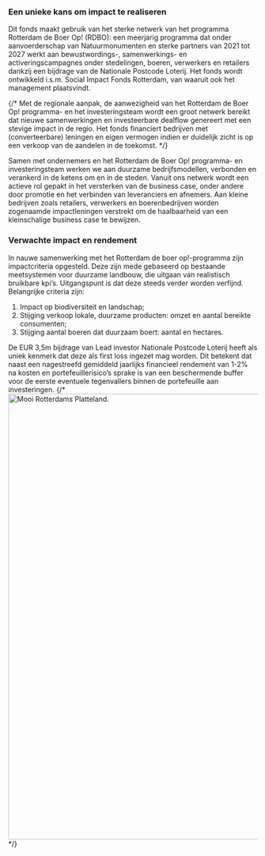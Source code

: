 ---
---


### Een unieke kans om impact te realiseren

Dit fonds maakt gebruik van het sterke netwerk van het programma Rotterdam de Boer Op! (RDBO): een meerjarig programma dat onder aanvoerderschap van Natuurmonumenten en sterke partners van 2021 tot 2027 werkt aan bewustwordings-, samenwerkings- en activeringscampagnes onder stedelingen, boeren, verwerkers en retailers dankzij een bijdrage van de Nationale Postcode Loterij. Het fonds wordt ontwikkeld i.s.m. Social Impact Fonds Rotterdam, van waaruit ook het management plaatsvindt.

{/* Met de regionale aanpak, de aanwezigheid van het Rotterdam de Boer Op! programma- en het investeringsteam wordt een groot netwerk bereikt dat nieuwe samenwerkingen en investeerbare dealflow genereert met een stevige impact in de regio. Het fonds financiert bedrijven met (converteerbare) leningen en eigen vermogen indien er duidelijk zicht is op een verkoop van de aandelen in de toekomst. */}

Samen met ondernemers en het Rotterdam de Boer Op! programma- en investeringsteam werken we aan duurzame bedrijfsmodellen, verbonden en verankerd in de ketens om en in de steden. Vanuit ons netwerk wordt een actieve rol gepakt in het versterken van de business case, onder andere door promotie en het verbinden van leveranciers en afnemers. Aan kleine bedrijven zoals retailers, verwerkers en boerenbedrijven worden zogenaamde impactleningen verstrekt om de haalbaarheid van een kleinschalige business case te bewijzen.

### Verwachte impact en rendement

In nauwe samenwerking met het Rotterdam de boer op!-programma zijn impactcriteria opgesteld. Deze zijn mede gebaseerd op bestaande meetsystemen voor duurzame landbouw, die uitgaan van realistisch bruikbare kpi’s. Uitgangspunt is dat deze steeds verder worden verfijnd. Belangrijke criteria zijn:

1. Impact op biodiversiteit en landschap;
2. Stijging verkoop lokale, duurzame producten: omzet en aantal bereikte consumenten;
3. Stijging aantal boeren dat duurzaam boert: aantal en hectares.

De EUR 3,5m bijdrage van Lead investor Nationale Postcode Loterij heeft als uniek kenmerk dat deze als first loss ingezet mag worden. Dit betekent dat naast een nagestreefd gemiddeld jaarlijks financieel rendement van 1-2% na kosten en portefeuillerisico’s sprake is van een beschermende buffer voor de eerste eventuele tegenvallers binnen de portefeuille aan investeringen.
{/* <Image src="/assets/img/platteland.jpg" alt="Mooi Rotterdams Platteland." width="1600" height="900" class="breakout" /> */}
